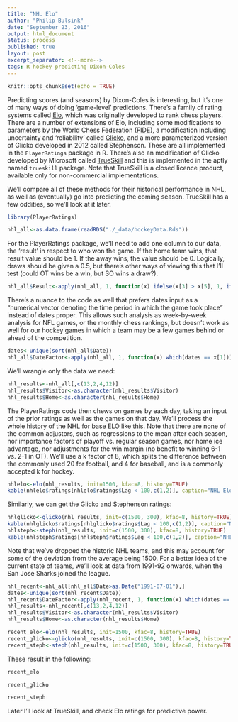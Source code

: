 ```yaml
---
title: "NHL Elo"
author: "Philip Bulsink"
date: "September 23, 2016"
output: html_document
status: process
published: true
layout: post
excerpt_separator: <!--more-->
tags: R hockey predicting Dixon-Coles 
---
```


```r
knitr::opts_chunk$set(echo = TRUE)
```

Predicting scores (and seasons) by Dixon-Coles is interesting, but it's one of many ways of doing 'game-level' predictions. There's a family of rating systems called [Elo](https://en.wikipedia.org/wiki/Elo_rating_system), which was originally developed to rank chess players. There are a number of extensions of Elo, including some modifications to parameters by the World Chess Federation ([FIDE](https://en.wikipedia.org/wiki/FIDE)), a modification including uncertainty and 'reliability' called [Glicko](https://en.wikipedia.org/wiki/Glicko_rating_system), and a more parameterized version of Glicko developed in 2012 called Stephenson. These are all implemented in the `PlayerRatings` package in R. There's also an modification of Glicko developed by Microsoft called [TrueSkill](http://research.microsoft.com/en-us/projects/trueskill) and this is implemented in the aptly named `trueskill` package. Note that TrueSkill is a closed licence product, available only for non-commercial implementations. 

We'll compare all of these methods for their historical performance in NHL, as well as (eventually) go into predicting the coming season. TrueSkill has a few oddities, so we'll look at it later.

<!--more-->

```r
library(PlayerRatings)

nhl_all<-as.data.frame(readRDS("./_data/hockeyData.Rds"))
```

For the PlayerRatings package, we'll need to add one column to our data, the 'result' in respect to who won the game. If the home team wins, that result value should be 1. If the away wins, the value should be 0. Logically, draws should be given a 0.5, but there's other ways of viewing this that I'll test (could OT wins be a win, but SO wins a draw?). 

```r
nhl_all$Result<-apply(nhl_all, 1, function(x) ifelse(x[3] > x[5], 1, ifelse(x[3]<x[5],0,0.5)))
```

There's a nuance to the code as well that prefers dates input as a "numerical vector denoting the time period in which the game took place" instead of dates proper. This allows such analysis as week-by-week analysis for NFL games, or the monthly chess rankings, but doesn't work as well for our hockey games in which a team may be a few games behind or ahead of the competition. 

```r
dates<-unique(sort(nhl_all$Date))
nhl_all$DateFactor<-apply(nhl_all, 1, function(x) which(dates == x[1]))
```

We'll wrangle only the data we need:

```r
nhl_results<-nhl_all[,c(13,2,4,12)]
nhl_results$Visitor<-as.character(nhl_results$Visitor)
nhl_results$Home<-as.character(nhl_results$Home)
```

The PlayerRatings code then chews on games by each day, taking an input of the prior ratings as well as the games on that day. We'll process the whole history of the NHL for base ELO like this. Note that there are none of the common adjustors, such as regressions to the mean after each season, nor importance factors of playoff vs. regular season games, nor home ice advantage, nor adjustments for the win margin (no benefit to winning 6-1 vs. 2-1 in OT). We'll use a k factor of 8, which splits the difference between the commonly used 20 for football, and 4 for baseball, and is a commonly accepted k for hockey.

```r
nhlelo<-elo(nhl_results, init=1500, kfac=8, history=TRUE)
kable(nhlelo$ratings[nhlelo$ratings$Lag < 100,c(1,2)], caption="NHL Elo Ratings")
```

Similarly, we can get the Glicko and Stephenson ratings:
```r
nhlglicko<-glicko(nhl_results, init=c(1500, 300), kfac=8, history=TRUE)
kable(nhlglicko$ratings[nhlglicko$ratings$Lag < 100,c(1,2)], caption="NHL Glicko Ratings")
nhlsteph<-steph(nhl_results, init=c(1500, 300), kfac=8, history=TRUE)
kable(nhlsteph$ratings[nhlsteph$ratings$Lag < 100,c(1,2)], caption="NHL Stephenson Ratings")
```

Note that we've dropped the historic NHL teams, and this may account for some of the deviation from the average being 1500. For a better idea of the current state of teams, we'll look at data from 1991-92 onwards, when the San Jose Sharks joined the league.

```r
nhl_recent<-nhl_all[nhl_all$Date>as.Date("1991-07-01"),]
dates<-unique(sort(nhl_recent$Date))
nhl_recent$DateFactor<-apply(nhl_recent, 1, function(x) which(dates == x[1]))
nhl_results<-nhl_recent[,c(13,2,4,12)]
nhl_results$Visitor<-as.character(nhl_results$Visitor)
nhl_results$Home<-as.character(nhl_results$Home)

recent_elo<-elo(nhl_results, init=1500, kfac=8, history=TRUE)
recent_glicko<-glicko(nhl_results, init=c(1500, 300), kfac=8, history=TRUE)
recent_steph<-steph(nhl_results, init=c(1500, 300), kfac=8, history=TRUE)
```

These result in the following:
```r
recent_elo
```

```r
recent_glicko
```

```r
recent_steph
```

Later I'll look at TrueSkill, and check Elo ratings for predictive power.